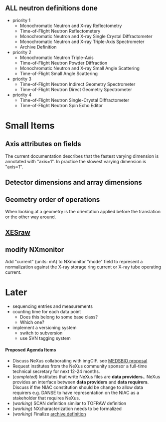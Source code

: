 == '''ALL''' neutron definitions '''done''' ==

* priority 1
** Monochromatic Neutron and X-ray Reflectometry
** Time-of-Flight Neutron Reflectometery
** Monochromatic Neutron and X-ray Single Crystal Diffractometer
** Monochromatic Neutron and X-ray Triple-Axis Spectrometer
** Archive Definition
* priority 2
** Monochromatic Neutron Triple-Axis
** Time-of-Flight Neutron Powder Diffraction
** Monochromatic Neutron and X-ray Small Angle Scattering
** Time-of-Flight Small Angle Scattering
* priority 3
** Time-of-Flight Neutron Indirect Geometry Spectrometer
** Time-of-Flight Neutron Direct Geometry Spectrometer
* priority 4
** Time-of-Flight Neutron Single-Crystal Diffractometer
** Time-of-Flight Neutron Spin Echo Editor

=Small Items=
==Axis attributes on fields==
The current documentation describes that the fastest varying dimension is annotated with "axis=1". In practice the slowest varying dimension is "axis=1".
==Detector dimensions and array dimensions==
==Geometry order of operations==
When looking at a geometry is the orientation applied before the translation or the other way around.
==[[XESraw]]==
==modify NXmonitor==
Add "current" (units: mA) to NXmonitor "mode" field to represent a normalization against the X-ray storage ring current or X-ray tube operating current.

=Later=
* sequencing entries and measurements
*counting time for each data point
** Does this belong to some base class?
** Which one?
* implement a versioning system
** switch to subversion
** use SVN tagging system

====Proposed Agenda Items====
* Discuss NeXus collaborating with imgCIF. see [http://www.medsbio.org/ MEDSBIO proposal] 
* Request institutes from the NeXus community sponsor a full-time technical secretary for next 12-24 months.
* (''completed'') Institutes that write NeXus files are '''data providers.'''. NeXus provides an interface between '''data providers''' and '''data requirers'''. Discuss if the NIAC constitution should be change to allow data requirers e.g. DANSE to have representation on the NIAC as a stakeholder that requires NeXus.
* (''working'') SCAN definition similar to TOFRAW definition
* (''working'') NXcharacterization needs to be formalized
* (''working'') Finalize [[Archive_Definition|archive definition]]